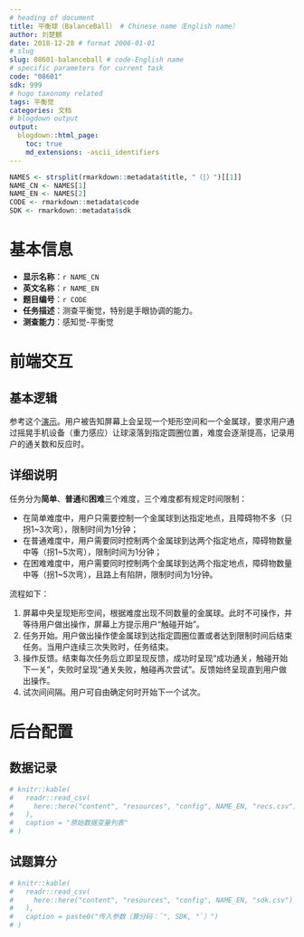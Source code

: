 ```yaml
---
# heading of document
title: 平衡球（BalanceBall） # Chinese name（English name）
author: 刘楚麒
date: 2018-12-28 # format 2006-01-01
# slug
slug: 08601-balanceball # code-English name
# specific parameters for current task
code: "08601"
sdk: 999
# hugo taxonomy related
tags: 平衡觉
categories: 文档
# blogdown output
output:
  blogdown::html_page:
    toc: true
    md_extensions: -ascii_identifiers
---
```


```r
NAMES <- strsplit(rmarkdown::metadata$title, "（|）")[[1]]
NAME_CN <- NAMES[1]
NAME_EN <- NAMES[2]
CODE <- rmarkdown::metadata$code
SDK <- rmarkdown::metadata$sdk
```

# 基本信息

* **显示名称**：`r NAME_CN`
* **英文名称**：`r NAME_EN`
* **题目编号**：`r CODE`
* **任务描述**：测查平衡觉，特别是手眼协调的能力。
* **测查能力**：感知觉-平衡觉

# 前端交互

## 基本逻辑

参考这个[演示](http://www.xinli001.com/oxygen/24/)。用户被告知屏幕上会呈现一个矩形空间和一个金属球，要求用户通过摇晃手机设备（重力感应）让球滚落到指定圆圈位置，难度会逐渐提高，记录用户的通关数和反应时。

## 详细说明

任务分为**简单**、**普通**和**困难**三个难度，三个难度都有规定时间限制：

* 在简单难度中，用户只需要控制一个金属球到达指定地点，且障碍物不多（只拐1~3次弯），限制时间为1分钟； 
* 在普通难度中，用户需要同时控制两个金属球到达两个指定地点，障碍物数量中等（拐1~5次弯），限制时间为1分钟；
* 在困难难度中，用户需要同时控制两个金属球到达两个指定地点，障碍物数量中等（拐1~5次弯），且路上有陷阱，限制时间为1分钟。

流程如下： 

1. 屏幕中央呈现矩形空间，根据难度出现不同数量的金属球。此时不可操作，并等待用户做出操作，屏幕上方提示用户“触碰开始”。
1. 任务开始。用户做出操作使金属球到达指定圆圈位置或者达到限制时间后结束任务。当用户连续三次失败时，任务结束。 
1. 操作反馈。结束每次任务后立即呈现反馈，成功时呈现“成功通关，触碰开始下一关”，失败时呈现“通关失败，触碰再次尝试”。反馈始终呈现直到用户做出操作。
1. 试次间间隔。用户可自由确定何时开始下一个试次。

# 后台配置

## 数据记录

```r
# knitr::kable(
#   readr::read_csv(
#     here::here("content", "resources", "config", NAME_EN, "recs.csv")
#   ),
#   caption = "原始数据变量列表"
# )
```

## 试题算分

```r
# knitr::kable(
#   readr::read_csv(
#     here::here("content", "resources", "config", NAME_EN, "sdk.csv")
#   ),
#   caption = paste0("传入参数（算分码：`", SDK, "`）")
# )
```
